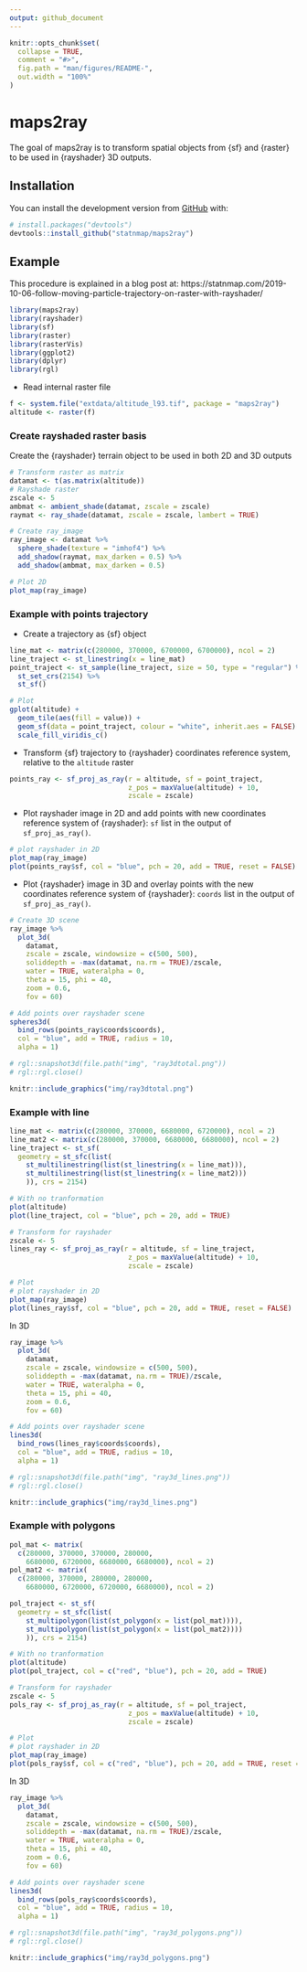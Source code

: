 ```yaml
---
output: github_document
---
```


<!-- README.md is generated from README.Rmd. Please edit that file -->

```r
knitr::opts_chunk$set(
  collapse = TRUE,
  comment = "#>",
  fig.path = "man/figures/README-",
  out.width = "100%"
)
```

# maps2ray

<!-- badges: start -->
<!-- badges: end -->

The goal of maps2ray is to transform spatial objects from {sf} and {raster} to
    be used in {rayshader} 3D outputs.

## Installation

You can install  the development version from [GitHub](https://github.com/) with:

``` r
# install.packages("devtools")
devtools::install_github("statnmap/maps2ray")
```
## Example

This procedure is explained in a blog post at: https://statnmap.com/2019-10-06-follow-moving-particle-trajectory-on-raster-with-rayshader/

```r
library(maps2ray)
library(rayshader)
library(sf)
library(raster)
library(rasterVis)
library(ggplot2)
library(dplyr)
library(rgl)
```

- Read internal raster file
```r
f <- system.file("extdata/altitude_l93.tif", package = "maps2ray")
altitude <- raster(f)
```

### Create rayshaded raster basis

Create the {rayshader} terrain object to be used in both 2D and 3D outputs  

```r
# Transform raster as matrix
datamat <- t(as.matrix(altitude))
# Rayshade raster
zscale <- 5
ambmat <- ambient_shade(datamat, zscale = zscale)
raymat <- ray_shade(datamat, zscale = zscale, lambert = TRUE)

# Create ray_image
ray_image <- datamat %>%
  sphere_shade(texture = "imhof4") %>%
  add_shadow(raymat, max_darken = 0.5) %>%
  add_shadow(ambmat, max_darken = 0.5) 

# Plot 2D
plot_map(ray_image)
```

### Example with points trajectory

- Create a trajectory as {sf} object
```r
line_mat <- matrix(c(280000, 370000, 6700000, 6700000), ncol = 2)
line_traject <- st_linestring(x = line_mat)
point_traject <- st_sample(line_traject, size = 50, type = "regular") %>% 
  st_set_crs(2154) %>% 
  st_sf()

# Plot
gplot(altitude) +
  geom_tile(aes(fill = value)) +
  geom_sf(data = point_traject, colour = "white", inherit.aes = FALSE) +
  scale_fill_viridis_c()
```

- Transform {sf} trajectory to {rayshader} coordinates reference system, relative to the `altitude` raster

```r
points_ray <- sf_proj_as_ray(r = altitude, sf = point_traject,
                             z_pos = maxValue(altitude) + 10,
                             zscale = zscale)

```

- Plot rayshader image in 2D and add points with new coordinates reference system of {rayshader}: `sf` list in the output of `sf_proj_as_ray()`.  

```r
# plot rayshader in 2D
plot_map(ray_image)
plot(points_ray$sf, col = "blue", pch = 20, add = TRUE, reset = FALSE)
```

- Plot {rayshader} image in 3D and overlay points with the new coordinates reference system of {rayshader}: `coords` list in the output of `sf_proj_as_ray()`.  

```r
# Create 3D scene
ray_image %>% 
  plot_3d(
    datamat,
    zscale = zscale, windowsize = c(500, 500),
    soliddepth = -max(datamat, na.rm = TRUE)/zscale,
    water = TRUE, wateralpha = 0,
    theta = 15, phi = 40,
    zoom = 0.6, 
    fov = 60)

# Add points over rayshader scene
spheres3d(
  bind_rows(points_ray$coords$coords),
  col = "blue", add = TRUE, radius = 10,
  alpha = 1)

# rgl::snapshot3d(file.path("img", "ray3dtotal.png"))
# rgl::rgl.close()
```
```r
knitr::include_graphics("img/ray3dtotal.png")
```

### Example with line

```r
line_mat <- matrix(c(280000, 370000, 6680000, 6720000), ncol = 2)
line_mat2 <- matrix(c(280000, 370000, 6680000, 6680000), ncol = 2)
line_traject <- st_sf(
  geometry = st_sfc(list(
    st_multilinestring(list(st_linestring(x = line_mat))),
    st_multilinestring(list(st_linestring(x = line_mat2)))
    )), crs = 2154)

# With no tranformation
plot(altitude)
plot(line_traject, col = "blue", pch = 20, add = TRUE)

# Transform for rayshader
zscale <- 5
lines_ray <- sf_proj_as_ray(r = altitude, sf = line_traject,
                             z_pos = maxValue(altitude) + 10,
                             zscale = zscale)

# Plot
# plot rayshader in 2D
plot_map(ray_image)
plot(lines_ray$sf, col = "blue", pch = 20, add = TRUE, reset = FALSE)
```

In 3D
```r
ray_image %>% 
  plot_3d(
    datamat,
    zscale = zscale, windowsize = c(500, 500),
    soliddepth = -max(datamat, na.rm = TRUE)/zscale,
    water = TRUE, wateralpha = 0,
    theta = 15, phi = 40,
    zoom = 0.6, 
    fov = 60)

# Add points over rayshader scene
lines3d(
  bind_rows(lines_ray$coords$coords),
  col = "blue", add = TRUE, radius = 10,
  alpha = 1)

# rgl::snapshot3d(file.path("img", "ray3d_lines.png"))
# rgl::rgl.close()
```
```r
knitr::include_graphics("img/ray3d_lines.png")
```

### Example with polygons

```r
pol_mat <- matrix(
  c(280000, 370000, 370000, 280000,
    6680000, 6720000, 6680000, 6680000), ncol = 2)
pol_mat2 <- matrix(
  c(280000, 370000, 280000, 280000,
    6680000, 6720000, 6720000, 6680000), ncol = 2)

pol_traject <- st_sf(
  geometry = st_sfc(list(
    st_multipolygon(list(st_polygon(x = list(pol_mat)))),
    st_multipolygon(list(st_polygon(x = list(pol_mat2))))
    )), crs = 2154)

# With no tranformation
plot(altitude)
plot(pol_traject, col = c("red", "blue"), pch = 20, add = TRUE)

# Transform for rayshader
zscale <- 5
pols_ray <- sf_proj_as_ray(r = altitude, sf = pol_traject,
                             z_pos = maxValue(altitude) + 10,
                             zscale = zscale)

# Plot
# plot rayshader in 2D
plot_map(ray_image)
plot(pols_ray$sf, col = c("red", "blue"), pch = 20, add = TRUE, reset = FALSE)
```

In 3D
```r
ray_image %>% 
  plot_3d(
    datamat,
    zscale = zscale, windowsize = c(500, 500),
    soliddepth = -max(datamat, na.rm = TRUE)/zscale,
    water = TRUE, wateralpha = 0,
    theta = 15, phi = 40,
    zoom = 0.6, 
    fov = 60)

# Add points over rayshader scene
lines3d(
  bind_rows(pols_ray$coords$coords),
  col = "blue", add = TRUE, radius = 10,
  alpha = 1)

# rgl::snapshot3d(file.path("img", "ray3d_polygons.png"))
# rgl::rgl.close()
```
```r
knitr::include_graphics("img/ray3d_polygons.png")
```
